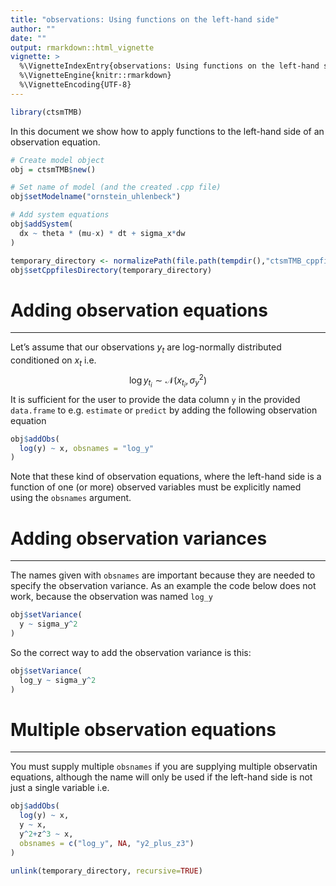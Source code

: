 ```yaml
---
title: "observations: Using functions on the left-hand side"
author: ""
date: ""
output: rmarkdown::html_vignette
vignette: >
  %\VignetteIndexEntry{observations: Using functions on the left-hand side}
  %\VignetteEngine{knitr::rmarkdown}
  %\VignetteEncoding{UTF-8}
---
```


```r
library(ctsmTMB)
```

In this document we show how to apply functions to the left-hand side of an observation equation.

```r
# Create model object
obj = ctsmTMB$new()

# Set name of model (and the created .cpp file)
obj$setModelname("ornstein_uhlenbeck")

# Add system equations
obj$addSystem(
  dx ~ theta * (mu-x) * dt + sigma_x*dw
)
```

```r
temporary_directory <- normalizePath(file.path(tempdir(),"ctsmTMB_cppfiles"))
obj$setCppfilesDirectory(temporary_directory)
```

# Adding observation equations

---

Let's assume that our observations $y_{t}$ are log-normally distributed conditioned on $x_{t}$ i.e.
$$
\log y_{t_{i}} \sim \mathcal{N}(x_{t_{i}},\sigma_{y}^{2})
$$
It is sufficient for the user to provide the data column `y` in the provided `data.frame` to e.g. `estimate` or `predict` by adding the following observation equation

```r
obj$addObs(
  log(y) ~ x, obsnames = "log_y"
)
```

Note that these kind of observation equations, where the left-hand side is a function of one (or more) observed variables must be explicitly named using the `obsnames` argument.

# Adding observation variances

---

The names given with `obsnames` are important because they are needed to specify the observation variance. As an example the code below does not work, because the observation was named `log_y`

```r
obj$setVariance(
  y ~ sigma_y^2
)
```

So the correct way to add the observation variance is this:
```r
obj$setVariance(
  log_y ~ sigma_y^2
)
```

# Multiple observation equations

---

You must supply multiple `obsnames` if you are supplying multiple observatin equations, although the name will only be used if the left-hand side is not just a single variable i.e.
```r
obj$addObs(
  log(y) ~ x,
  y ~ x,
  y^2+z^3 ~ x,
  obsnames = c("log_y", NA, "y2_plus_z3")
)
```

```r
unlink(temporary_directory, recursive=TRUE)
```

